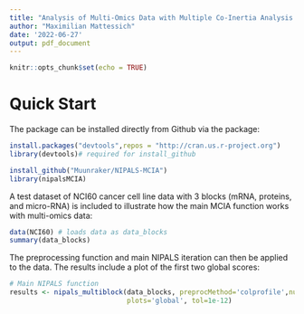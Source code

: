 ```yaml
---
title: "Analysis of Multi-Omics Data with Multiple Co-Inertia Analysis via Nonlinear Iterative Partial Least Squares (NIPALS)"
author: "Maximilian Mattessich"
date: '2022-06-27'
output: pdf_document
---
```


```r
knitr::opts_chunk$set(echo = TRUE)
```

# Quick Start 

The package can be installed directly from Github via the \verb+devtools+ package:

```r
install.packages("devtools",repos = "http://cran.us.r-project.org") 
library(devtools)# required for install_github

install_github("Muunraker/NIPALS-MCIA")
library(nipalsMCIA)

```

A test dataset of NCI60 cancer cell line data with 3 blocks (mRNA, proteins, and micro-RNA) is included to illustrate how the main MCIA function works with multi-omics data:
```r
data(NCI60) # loads data as data_blocks
summary(data_blocks)
```

The preprocessing function and main NIPALS iteration can then be applied to the data. The results include a plot of the first two global scores:
```r

# Main NIPALS function
results <- nipals_multiblock(data_blocks, preprocMethod='colprofile',num_PCs = 10,
                             plots='global', tol=1e-12)

```
